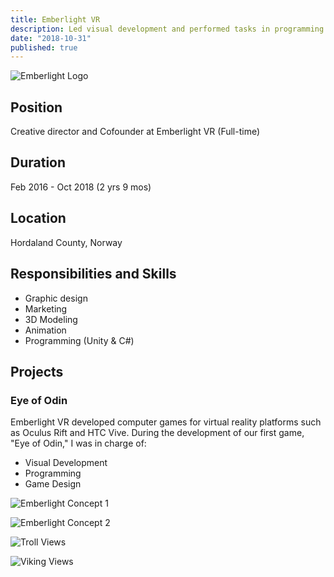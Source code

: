 ```yaml
---
title: Emberlight VR
description: Led visual development and performed tasks in programming and game design for Emberlight VR. Central roles in collaborations with actors such as Rolls Royce Marine AS.
date: "2018-10-31"
published: true
---
```


![Emberlight Logo](/emberlight-logo.jpg)

## Position

Creative director and Cofounder at Emberlight VR (Full-time)

## Duration

Feb 2016 - Oct 2018 (2 yrs 9 mos)

## Location

Hordaland County, Norway

## Responsibilities and Skills

- Graphic design
- Marketing
- 3D Modeling
- Animation
- Programming (Unity & C#)

## Projects

### Eye of Odin

Emberlight VR developed computer games for virtual reality platforms such as Oculus Rift and HTC Vive. During the development of our first game, "Eye of Odin," I was in charge of:

- Visual Development
- Programming
- Game Design

![Emberlight Concept 1](/emberlight-concept-1.jpg)

![Emberlight Concept 2](/emberlight-concept-2.jpg)

![Troll Views](/Troll_views_1.jpg)

![Viking Views](/Viking_views_1.jpg)
